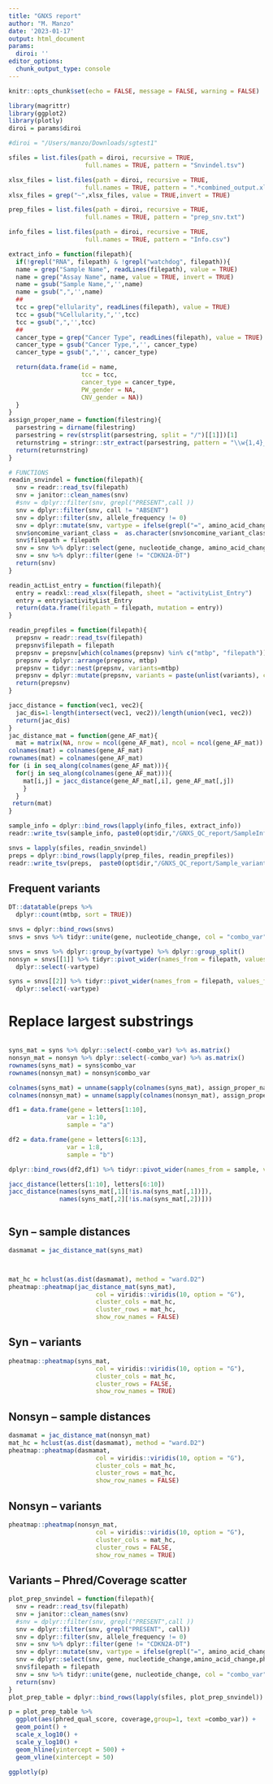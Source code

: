```yaml
---
title: "GNXS report"
author: "M. Manzo"
date: '2023-01-17'
output: html_document
params:
  diroi: ''
editor_options: 
  chunk_output_type: console
---
```


```r
knitr::opts_chunk$set(echo = FALSE, message = FALSE, warning = FALSE)
```

```r
library(magrittr)
library(ggplot2)
library(plotly)
diroi = params$diroi

```


```r
#diroi = "/Users/manzo/Downloads/sgtest1"

sfiles = list.files(path = diroi, recursive = TRUE,
                     full.names = TRUE, pattern = "Snvindel.tsv")

xlsx_files = list.files(path = diroi, recursive = TRUE,
                     full.names = TRUE, pattern = ".*combined_output.xlsx")
xlsx_files = grep("~",xlsx_files, value = TRUE,invert = TRUE)

prep_files = list.files(path = diroi, recursive = TRUE,
                     full.names = TRUE, pattern = "prep_snv.txt")

info_files = list.files(path = diroi, recursive = TRUE,
                     full.names = TRUE, pattern = "Info.csv")
```


```r
extract_info = function(filepath){
  if(!grepl("RNA", filepath) & !grepl("watchdog", filepath)){
  name = grep("Sample Name", readLines(filepath), value = TRUE)
  name = grep("Assay Name", name, value = TRUE, invert = TRUE)
  name = gsub("Sample Name,",'',name)
  name = gsub(",",'',name)
  ## 
  tcc = grep("ellularity", readLines(filepath), value = TRUE)
  tcc = gsub("%Cellularity,",'',tcc)
  tcc = gsub(",",'',tcc)
  ## 
  cancer_type = grep("Cancer Type", readLines(filepath), value = TRUE)
  cancer_type = gsub("Cancer Type,",'', cancer_type)
  cancer_type = gsub(",",'', cancer_type)

  return(data.frame(id = name,
                    tcc = tcc,
                    cancer_type = cancer_type,
                    PW_gender = NA,
                    CNV_gender = NA))
  }
}
assign_proper_name = function(filestring){
  parsestring = dirname(filestring)
  parsestring = rev(strsplit(parsestring, split = "/")[[1]])[1]
  returnstring = stringr::str_extract(parsestring, pattern = "\\w{1,4}_.+?(?=_)")
  return(returnstring)
}

```

```r
# FUNCTIONS
readin_snvindel = function(filepath){
  snv = readr::read_tsv(filepath)
  snv = janitor::clean_names(snv)
  #snv = dplyr::filter(snv, grepl("PRESENT",call ))
  snv = dplyr::filter(snv, call != "ABSENT")
  snv = dplyr::filter(snv, allele_frequency != 0)
  snv = dplyr::mutate(snv, vartype = ifelse(grepl("=", amino_acid_change), "syn","nonsyn"))
  snv$oncomine_variant_class =  as.character(snv$oncomine_variant_class)
  snv$filepath = filepath
  snv = snv %>% dplyr::select(gene, nucleotide_change, amino_acid_change, allele_frequency, filepath, vartype)
  snv = snv %>% dplyr::filter(gene != "CDKN2A-DT") 
  return(snv)
}

readin_actList_entry = function(filepath){
  entry = readxl::read_xlsx(filepath, sheet = "activityList_Entry")
  entry = entry$activityList_Entry
  return(data.frame(filepath = filepath, mutation = entry))
}

readin_prepfiles = function(filepath){
  prepsnv = readr::read_tsv(filepath)
  prepsnv$filepath = filepath
  prepsnv = prepsnv[which(colnames(prepsnv) %in% c("mtbp", "filepath"))]
  prepsnv = dplyr::arrange(prepsnv, mtbp)
  prepsnv = tidyr::nest(prepsnv, variants=mtbp)
  prepsnv = dplyr::mutate(prepsnv, variants = paste(unlist(variants), collapse = "; "))
  return(prepsnv)
}

jacc_distance = function(vec1, vec2){
  jac_dis=1-length(intersect(vec1, vec2))/length(union(vec1, vec2))
  return(jac_dis)
}
jac_distance_mat = function(gene_AF_mat){
  mat = matrix(NA, nrow = ncol(gene_AF_mat), ncol = ncol(gene_AF_mat))
colnames(mat) = colnames(gene_AF_mat)
rownames(mat) = colnames(gene_AF_mat)
for (i in seq_along(colnames(gene_AF_mat))){
  for(j in seq_along(colnames(gene_AF_mat))){
    mat[i,j] = jacc_distance(gene_AF_mat[,i], gene_AF_mat[,j])
    }
  }
 return(mat)
}
```


```r
sample_info = dplyr::bind_rows(lapply(info_files, extract_info))
readr::write_tsv(sample_info, paste0(opt$dir,"/GNXS_QC_report/SampleInfoTable.tsv"))

snvs = lapply(sfiles, readin_snvindel)
preps = dplyr::bind_rows(lapply(prep_files, readin_prepfiles))
readr::write_tsv(preps,  paste0(opt$dir,"/GNXS_QC_report/Sample_variants_aggretation.tsv"))


```


## Frequent variants
```r
DT::datatable(preps %>%
  dplyr::count(mtbp, sort = TRUE))
```


```r
snvs = dplyr::bind_rows(snvs)
snvs = snvs %>% tidyr::unite(gene, nucleotide_change, col = "combo_var", sep = "_" ) %>% dplyr::select(-amino_acid_change)

snvs = snvs %>% dplyr::group_by(vartype) %>% dplyr::group_split()
nonsyn = snvs[[1]] %>% tidyr::pivot_wider(names_from = filepath, values_from = allele_frequency) %>%
  dplyr::select(-vartype)

syns = snvs[[2]] %>% tidyr::pivot_wider(names_from = filepath, values_from = allele_frequency) %>%
  dplyr::select(-vartype)
```

# Replace largest substrings
```r

```


```r
syns_mat = syns %>% dplyr::select(-combo_var) %>% as.matrix()
nonsyn_mat = nonsyn %>% dplyr::select(-combo_var) %>% as.matrix()
rownames(syns_mat) = syns$combo_var
rownames(nonsyn_mat) = nonsyn$combo_var

colnames(syns_mat) = unname(sapply(colnames(syns_mat), assign_proper_name))
colnames(nonsyn_mat) = unname(sapply(colnames(nonsyn_mat), assign_proper_name))
```


```r
df1 = data.frame(gene = letters[1:10],
                var = 1:10,
                sample = "a")

df2 = data.frame(gene = letters[6:13],
                var = 1:8,
                sample = "b")

dplyr::bind_rows(df2,df1) %>% tidyr::pivot_wider(names_from = sample, values_from = var)

jacc_distance(letters[1:10], letters[6:10])
jacc_distance(names(syns_mat[,1][!is.na(syns_mat[,1])]),
              names(syns_mat[,2][!is.na(syns_mat[,2])]))



```


## Syn -- sample distances
```r
dasmamat = jac_distance_mat(syns_mat)



mat_hc = hclust(as.dist(dasmamat), method = "ward.D2")
pheatmap::pheatmap(jac_distance_mat(syns_mat), 
                        col = viridis::viridis(10, option = "G"),
                        cluster_cols = mat_hc,
                        cluster_rows = mat_hc,
                        show_row_names = FALSE)
```

## Syn -- variants
```r
pheatmap::pheatmap(syns_mat, 
                        col = viridis::viridis(10, option = "G"),
                        cluster_cols = mat_hc,
                        cluster_rows = FALSE,
                        show_row_names = TRUE)
```

## Nonsyn -- sample distances
```r
dasmamat = jac_distance_mat(nonsyn_mat)
mat_hc = hclust(as.dist(dasmamat), method = "ward.D2")
pheatmap::pheatmap(dasmamat, 
                        col = viridis::viridis(10, option = "G"),
                        cluster_cols = mat_hc,
                        cluster_rows = mat_hc,
                        show_row_names = FALSE)
```

## Nonsyn -- variants
```r
pheatmap::pheatmap(nonsyn_mat, 
                        col = viridis::viridis(10, option = "G"),
                        cluster_cols = mat_hc,
                        cluster_rows = FALSE,
                        show_row_names = TRUE)
```

## Variants -- Phred/Coverage scatter

```r
plot_prep_snvindel = function(filepath){
  snv = readr::read_tsv(filepath)
  snv = janitor::clean_names(snv)
  #snv = dplyr::filter(snv, grepl("PRESENT",call ))
  snv = dplyr::filter(snv, grepl("PRESENT", call))
  snv = dplyr::filter(snv, allele_frequency != 0)
  snv = snv %>% dplyr::filter(gene != "CDKN2A-DT") 
  snv = dplyr::mutate(snv, vartype = ifelse(grepl("=", amino_acid_change), "syn","nonsyn"))
  snv = dplyr::select(snv, gene, nucleotide_change,amino_acid_change,phred_qual_score,coverage)
  snv$filepath = filepath
  snv = snv %>% tidyr::unite(gene, nucleotide_change, col = "combo_var", sep = "_" )
  return(snv)
}
plot_prep_table = dplyr::bind_rows(lapply(sfiles, plot_prep_snvindel))
```

```r
p = plot_prep_table %>% 
  ggplot(aes(phred_qual_score, coverage,group=1, text =combo_var)) + 
  geom_point() + 
  scale_x_log10() + 
  scale_y_log10() + 
  geom_hline(yintercept = 500) + 
  geom_vline(xintercept = 50)

ggplotly(p)
```




